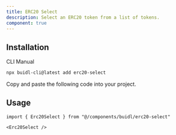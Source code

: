 ```yaml
---
title: ERC20 Select
description: Select an ERC20 token from a list of tokens.
component: true
---
```


<ComponentPreview
  name="erc20-select-demo"
  className="[&_.preview>[data-orientation=vertical]]:sm:max-w-[70%]"
/>

## Installation

<Tabs defaultValue="cli">

<TabsList>
  <TabsTrigger value="cli">CLI</TabsTrigger>
  <TabsTrigger value="manual">Manual</TabsTrigger>
</TabsList>

<TabsContent value="cli">

```bash
npx buidl-cli@latest add erc20-select
```

</TabsContent>

<TabsContent value="manual">

<Steps>

<Step>Copy and paste the following code into your project.</Step>

<ComponentSource name="erc20-select" />

</Steps>

</TabsContent>

</Tabs>

## Usage

```tsx
import { Erc20Select } from "@/components/buidl/erc20-select"
```

```tsx
<Erc20Select />
```
